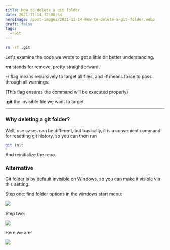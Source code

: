 ```yaml
---
title: How to delete a git folder
date: 2021-11-14 12:08:54
heroImage: /post-images/2021-11-14-how-to-delete-a-git-folder.webp
draft: false
tags:
  - Git
---
```


```bash
rm -rf .git
```

Let's examine the code we wrote to get a little bit better understanding.

**rm** stands for remove, pretty straightforward.

**-r** flag means recursively to target all files, and **-f** means force to pass through all warnings.

(This flag ensures the command will be executed properly)

**.git** the invisible file we want to target.

---

### Why deleting a git folder?

Well, use cases can be different, but basically, it is a convenient command for resetting git history, so you can then run

```bash
git init
```

And reinitialize the repo.

### Alternative

Git folder is by default invisible on Windows, so you can make it visible via this setting.

Step one: find folder options in the windows start menu:

![](/post-images/2021-11-image-1.webp)

Step two:

![](/post-images/2021-11-image-2.webp)

Here we are!

![](/post-images/2021-11-image-3.webp)
